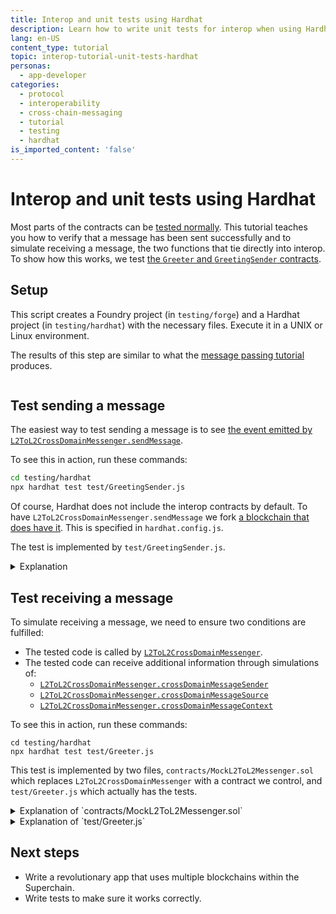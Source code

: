 ```yaml
---
title: Interop and unit tests using Hardhat
description: Learn how to write unit tests for interop when using Hardhat
lang: en-US
content_type: tutorial
topic: interop-tutorial-unit-tests-hardhat
personas:
  - app-developer
categories:
  - protocol
  - interoperability
  - cross-chain-messaging
  - tutorial
  - testing
  - hardhat
is_imported_content: 'false'
---
```



<InteropCallout />

# Interop and unit tests using Hardhat

Most parts of the contracts can be [tested normally](/app-developers/testing-apps).
This tutorial teaches you how to verify that a message has been sent successfully and to simulate receiving a message, the two functions that tie directly into interop.
To show how this works, we test [the `Greeter` and `GreetingSender` contracts](/interop/tutorials/message-passing).

## Setup

This script creates a Foundry project (in `testing/forge`) and a Hardhat project (in `testing/hardhat`) with the necessary files.
Execute it in a UNIX or Linux environment.

The results of this step are similar to what the [message passing tutorial](/interop/tutorials/message-passing) produces.

```sh file=<rootDir>/public/tutorials/setup-for-testing.sh hash=4d0fa175564131911ab6a12fb110294c 
```

## Test sending a message

The easiest way to test sending a message is to see [the event emitted by `L2ToL2CrossDomainMessenger.sendMessage`](https://github.com/ethereum-optimism/optimism/blob/develop/packages/contracts-bedrock/src/L2/L2ToL2CrossDomainMessenger.sol#L160).

To see this in action, run these commands:

```sh
cd testing/hardhat
npx hardhat test test/GreetingSender.js
```

Of course, Hardhat does not include the interop contracts by default.
To have `L2ToL2CrossDomainMessenger.sendMessage` we fork [a blockchain that does have it](/interop/tools/devnet).
This is specified in `hardhat.config.js`.

The test is implemented by `test/GreetingSender.js`.

<details>
  <summary>Explanation</summary>

  ```js file=<rootDir>/public/tutorials/setup-for-testing.sh#L258-L264 hash=3f669191f745ca77f1186d5d6b8dd062 
  ```

  Deploy a `GreetingSender`.

  ```js file=<rootDir>/public/tutorials/setup-for-testing.sh#L266-L270 hash=40785947670a88582c43f31e37d7cb28 
  ```

  Create a contract object for `L2ToL2CrossDomainMessenger`.

  ```js file=<rootDir>/public/tutorials/setup-for-testing.sh#L280-L286 hash=80f81c9dafbea8a958f0bfacb12e9389 
  ```

  Calculate the calldata that will be sent by `L2ToL2CrossDomainMessenger`.

  ```js file=<rootDir>/public/tutorials/setup-for-testing.sh#L288 hash=ea3c2728d499ef1536178d53fdb5497a 
  ```

  The operation we're testing, `greetingSender.setGreeting(greeting)`.

  ```js file=<rootDir>/public/tutorials/setup-for-testing.sh#L289 hash=76eeeefe7b7605474ab8e43105e7dc0d 
  ```

  The expected result, to have the `messenger` contract emit a `SentMessage` log entry.

  ```js file=<rootDir>/public/tutorials/setup-for-testing.sh#L290-L296 hash=14bf71dc909944de148fda7bcc4d0f2d 
  ```

  The parameters in the log entry.
  We use `anyValue` for the nonce because we do not know in advance what value it would be.
</details>

## Test receiving a message

To simulate receiving a message, we need to ensure two conditions are fulfilled:

*   The tested code is called by [`L2ToL2CrossDomainMessenger`](https://github.com/ethereum-optimism/optimism/blob/develop/packages/contracts-bedrock/src/L2/L2ToL2CrossDomainMessenger.sol).
*   The tested code can receive additional information through simulations of:
    *   [`L2ToL2CrossDomainMessenger.crossDomainMessageSender`](https://github.com/ethereum-optimism/optimism/blob/develop/packages/contracts-bedrock/src/L2/L2ToL2CrossDomainMessenger.sol#L102-L108)
    *   [`L2ToL2CrossDomainMessenger.crossDomainMessageSource`](https://github.com/ethereum-optimism/optimism/blob/develop/packages/contracts-bedrock/src/L2/L2ToL2CrossDomainMessenger.sol#L110-L116)
    *   [`L2ToL2CrossDomainMessenger.crossDomainMessageContext`](https://github.com/ethereum-optimism/optimism/blob/develop/packages/contracts-bedrock/src/L2/L2ToL2CrossDomainMessenger.sol#L118-L126)

To see this in action, run these commands:

```
cd testing/hardhat
npx hardhat test test/Greeter.js
```

This test is implemented by two files, `contracts/MockL2ToL2Messenger.sol` which replaces `L2ToL2CrossDomainMessenger` with a contract we control, and `test/Greeter.js` which actually has the tests.

<details>
  <summary>Explanation of `contracts/MockL2ToL2Messenger.sol`</summary>

  ```solidity file=<rootDir>/public/tutorials/setup-for-testing.sh#L374-L380 hash=870b143463550d8f0915a4db9d584cea 
  ```

  When the tested code receive a message, these are the source chain and address where it originates.

  ```solidity file=<rootDir>/public/tutorials/setup-for-testing.sh#L382-L392 hash=7f9cf709fa17ce391ec40728267b82a0 
  ```

  These are the three functions we need to implement for tested code, such as `Greeter`, to call.

  ```solidity file=<rootDir>/public/tutorials/setup-for-testing.sh#L394-L408 hash=13b29fd8bbcccfc6c7a5201f5d316d0a 
  ```

  Because we are replacing the `L2ToL2CrossDomainMessenger` with this contract, and the order in which tests are executed is not deterministic, we need this contract to work for the `GreetingSender` test.
  The code here is copied from [`L2ToL2CrossDomainMessenger.sendMessage`](https://github.com/ethereum-optimism/optimism/blob/develop/packages/contracts-bedrock/src/L2/L2ToL2CrossDomainMessenger.sol#L128-L161), with the irrelevant parts removed.

  ```solidity file=<rootDir>/public/tutorials/setup-for-testing.sh#L410-L413 hash=0797417fc01fcc3a27511f55729e1cbe 
  ```

  The interop message `Greeter` gets has to come from the `L2ToL2CrossDomainMessenger` address.
  We can either send a transaction into `MockL2ToL2Messenger` that then calls `Greeter`, or give the `L2ToL2CrossDomainMessenger` address some ETH and send the transaction directly from it.
  This function enables us to give the contract ETH.
</details>

<details>
  <summary>Explanation of `test/Greeter.js`</summary>

  ```js file=<rootDir>/public/tutorials/setup-for-testing.sh#L310 hash=6fd176fc44208d2f92f0210015c8e806 
  ```

  This function deploys the fixtures we need to run the tests.

  ```js file=<rootDir>/public/tutorials/setup-for-testing.sh#L312-L319 hash=7d218ce8fead9bc8412e79303d026c16 
  ```

  This is the code that first deploys `MockL2ToL2Messenger` and then tells Hardhat to direct calls to the `L2ToL2CrossDomainMessenger` contract to it instead.

  ```js file=<rootDir>/public/tutorials/setup-for-testing.sh#L321-L322 hash=b6df4166a44f7b5f006d269f97a4e34a 
  ```

  Deploy a `Greeter` to test.

  ```js file=<rootDir>/public/tutorials/setup-for-testing.sh#L324-L328 hash=ee7023cfaf1b9672914aa77b75e77285 
  ```

  Create a contract object for `L2ToL2CrossDomainMessenger`.

  ```js file=<rootDir>/public/tutorials/setup-for-testing.sh#L334-L340 hash=d44100c903a4fd42aedadce81455226a 
  ```

  Run the test for local messages.

  ```js file=<rootDir>/public/tutorials/setup-for-testing.sh#L347-L352 hash=b37199ac43cee36514ab508d763049f8 
  ```

  Create an object for `MockL2ToL2Messenger` and give it some ETH to be able to send transactions.

  ```js file=<rootDir>/public/tutorials/setup-for-testing.sh#L354-L358 hash=7ae6ae561d95426670ea1d0311bc9711 
  ```

  Test that when receiving an interop message, `Greeter` still emits `SetGreeting` correctly.

  ```js file=<rootDir>/public/tutorials/setup-for-testing.sh#L360-L364 hash=e0b49ce1ca70cc58378abcfba8d1d2ca 
  ```

  Test that when receiving an interop message, `Greeter` also emits `CrossDomainSetGreeting`.
</details>

## Next steps

*   Write a revolutionary app that uses multiple blockchains within the Superchain.
*   Write tests to make sure it works correctly.
